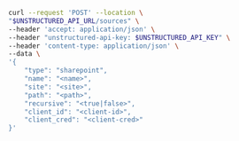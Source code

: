 ```bash REST (Create)
curl --request 'POST' --location \
"$UNSTRUCTURED_API_URL/sources" \
--header 'accept: application/json' \
--header "unstructured-api-key: $UNSTRUCTURED_API_KEY" \
--header 'content-type: application/json' \
--data \
'{
    "type": "sharepoint",
    "name": "<name>",
    "site": "<site>",
    "path": "<path>",
    "recursive": "<true|false>",
    "client_id": "<client-id>", 
    "client_cred": "<client-cred>"
}'
```